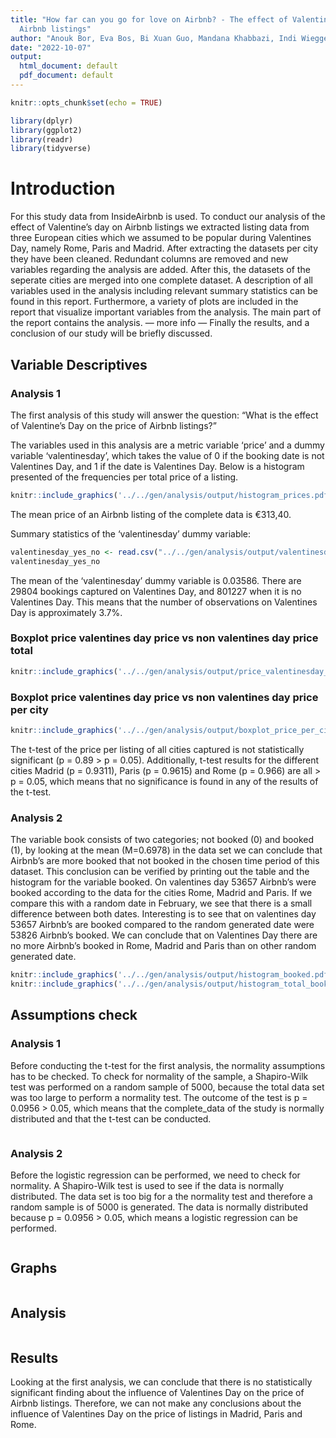 ```yaml
---
title: "How far can you go for love on Airbnb? - The effect of Valentine's Day on
  Airbnb listings"
author: "Anouk Bor, Eva Bos, Bi Xuan Guo, Mandana Khabbazi, Indi Wieggers"
date: "2022-10-07"
output:
  html_document: default
  pdf_document: default
---
```


```r
knitr::opts_chunk$set(echo = TRUE)
```

```r
library(dplyr)
library(ggplot2)
library(readr)
library(tidyverse)
```


# Introduction
For this study data from InsideAirbnb is used. To conduct our analysis of the effect of Valentine's day on Airbnb listings we extracted listing data from three European cities which we assumed to be popular during Valentines Day, namely Rome, Paris and Madrid. After extracting the datasets per city they have been cleaned. Redundant columns are removed and new variables regarding the analysis are added. After this, the datasets of the seperate cities are merged into one complete dataset.
A description of all variables used in the analysis including relevant summary statistics can be found in this report.
Furthermore, a variety of plots are included in the report that visualize important variables from the analysis.
The main part of the report contains the analysis. --- more info ---
Finally the results, and a conclusion of our study will be briefly discussed.

## Variable Descriptives
### Analysis 1
The first analysis of this study will answer the question: "What is the effect of Valentine's Day on the price of Airbnb listings?"

The variables used in this analysis are a metric variable 'price' and a dummy variable 'valentinesday', which takes the value of 0 if the booking date is not Valentines Day, and 1 if the date is Valentines Day. Below is a histogram presented of the frequencies per total price of a listing.

```r
knitr::include_graphics('../../gen/analysis/output/histogram_prices.pdf')
```

The mean price of an Airbnb listing of the complete data is €313,40. 

Summary statistics of the 'valentinesday' dummy variable:
```r
valentinesday_yes_no <- read.csv("../../gen/analysis/output/valentinesday_yes_no.csv")
valentinesday_yes_no
```

The mean of the 'valentinesday' dummy variable is 0.03586. There are 29804 bookings captured on Valentines Day, and 801227 when it is no Valentines Day. This means that the number of observations on Valentines Day is approximately 3.7%.

### Boxplot price valentines day price vs non valentines day price total
```r
knitr::include_graphics('../../gen/analysis/output/price_valentinesday_boxplot.pdf')
```
### Boxplot price valentines day price vs non valentines day price per city
```r
knitr::include_graphics('../../gen/analysis/output/boxplot_price_per_city.pdf')
```

The t-test of the price per listing of all cities captured is not statistically significant (p = 0.89 > p = 0.05). Additionally, t-test results for the different cities Madrid (p = 0.9311), Paris (p = 0.9615) and Rome (p = 0.966) are all > p = 0.05, which means that no significance is found in any of the results of the t-test.


### Analysis 2
The variable book consists of two categories; not booked (0) and booked (1), by looking at the mean (M=0.6978) in the data set we can conclude that Airbnb's are more booked that not booked in the chosen time period  of this dataset. This conclusion can be verified by printing out the table and the histogram for the variable booked. On valentines day 53657 Airbnb's were booked according to the data for the cities Rome, Madrid and Paris. If we compare this with a random date in February, we see that there is a small difference between both dates. Interesting is to see that on valentines day 53657 Airbnb's are booked compared to the random generated date were 53826 Airbnb's booked. We can conclude that on Valentines Day there are no more Airbnb's booked in Rome, Madrid and Paris than on other random generated date. 

```r
knitr::include_graphics('../../gen/analysis/output/histogram_booked.pdf')
knitr::include_graphics('../../gen/analysis/output/histogram_total_bookings.pdf')
```

## Assumptions check 
### Analysis 1
Before conducting the t-test for the first analysis, the normality assumptions has to be checked. To check for normality of the sample, a Shapiro-Wilk test was performed on a random sample of 5000, because the total data set was too large to perform a normality test. The outcome of the test is p = 0.0956 > 0.05, which means that the complete_data of the study is normally distributed and that the t-test can be conducted.
```r

```

### Analysis 2
Before the logistic regression can be performed, we need to check for normality. A Shapiro-Wilk test is used to see if the data is normally distributed. The data set is too big for a the normality test and therefore a random sample is of 5000 is generated. The data is normally distributed because p = 0.0956 > 0.05, which means a logistic regression can be performed.  
```r

```


## Graphs
```r

```

## Analysis
```r

```

## Results

Looking at the first analysis, we can conclude that there is no statistically significant finding about the influence of Valentines Day on the price of Airbnb listings. Therefore, we can not make any conclusions about the influence of Valentines Day on the price of listings in Madrid, Paris and Rome.